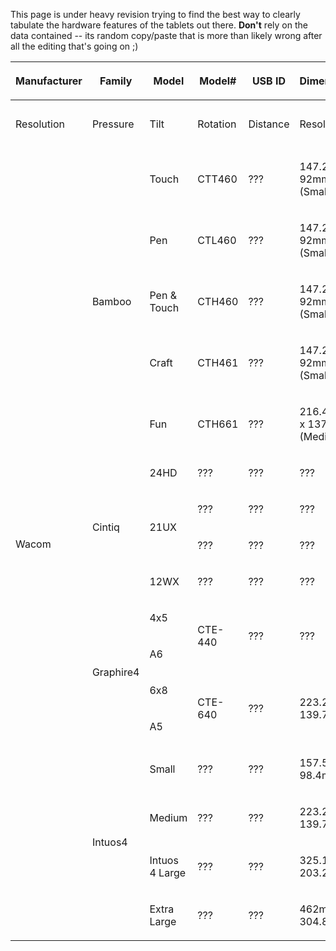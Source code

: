 This page is under heavy revision trying to find the best way to clearly tabulate the hardware features of the tablets out there. '''Don't''' rely on the data contained -- its random copy/paste that is more than likely wrong after all the editing that's going on ;)

{| border="1" cellpadding="3" class="wikitable"
|-
! rowspan="2" | Manufacturer
! rowspan="2" | Family
! rowspan="2" | Model
! rowspan="2" | Model#
! rowspan="2" | USB ID
! rowspan="2" | Dimensions
! colspan="5" | Pen
! colspan="2" | Touch
! colspan="4" | Pad
! rowspan="2" | Notes
|-
! Resolution
! Pressure
! Tilt
! Rotation
! Distance
! Resolution
! Pressure
! ExpressKeys
! Fn Buttons
! Strips
! Wheels
|-
| rowspan="17" | Wacom
| rowspan="5" | Bamboo
| Touch
| CTT460
| ???
| 147.2mm x 92mm (Small)
| rowspan="5" | 2450
| rowspan="5" | 1024
| rowspan="5" | N/A
| rowspan="5" | N/A
| rowspan="5" | 32
| rowspan="5" | 480
| rowspan="5" | 16
| rowspan="5" | 4
| rowspan="5" | 0
| rowspan="5" | 0
| rowspan="5" | 0
| No pen digitizer
|-
| Pen
| CTL460
| ???
| 147.2mm x 92mm (Small)
| No touch digitizer
|-
| Pen & Touch
| CTH460
| ???
| 147.2mm x 92mm (Small)
|
|-
| Craft
| CTH461
| ???
| 147.2mm x 92mm (Small)
|
|-
| Fun
| CTH661
| ???
| 216.48mm x 137mm (Medium)
|
|-
| rowspan="4" | Cintiq
| 24HD
| ???
| ???
| ???
| rowspan="4" | ???
| rowspan="4" | ???
| rowspan="4" | ???
| rowspan="4" | ???
| rowspan="4" | ???
| rowspan="4" colspan="2" | N/A
| 10
| Mode1L, Mode2L, Mode3L, Mode1R, Mode2R, Mode3R, Info, ???, Settings
| 0
| 2
|
|-
| rowspan="2" | 21UX
| ???
| ???
| ???
| 8
| 0
| 2
| 0
|
|-
| ???
| ???
| ???
| 16
| ModeCycleL, ModeCycleR
| 2
| 0
|
|-
| 12WX
| ???
| ???
| ???
| 10
| 0
| 2
| 0
|
|-
| rowspan="4" | Graphire4
| 4x5
| rowspan="2" | CTE-440
| rowspan="2" | ???
| rowspan="2" | ???
| rowspan="4" | 2032
| rowspan="4" | 512
| rowspan="4" | N/A
| rowspan="4" | N/A
| rowspan="4" | ???
| rowspan="4" colspan="2" | N/A
| rowspan="4" | 2
| rowspan="4" | 0
| rowspan="4" | 0
| rowspan="4" | 1
|
|-
| A6
|-
| 6x8
| rowspan="2" | CTE-640
| rowspan="2" | ???
| rowspan="2" | 223.2mm x 139.7mm
|
|-
| A5
|-
| rowspan="4" | Intuos4
| Small
| ???
| ???
| 157.5mm x 98.4mm
| rowspan="4" | 5080
| rowspan="4" | 2048
| rowspan="4" | ± 60°
| rowspan="4" | Y
| rowspan="4" | ???
| rowspan="4" colspan="2" | N/A
| 6
| rowspan="4" | ModeCycle
| rowspan="4" | 0
| rowspan="4" | 1
| rowspan="4" |
|-
| Medium
| ???
| ???
| 223.2mm x 139.7mm
| rowspan="3" | 8
|-
| Intuos 4 Large
| ???
| ???
| 325.1mm x 203.2mm
|-
| Extra Large
| ???
| ???
| 462mm x 304.8mm
|}
